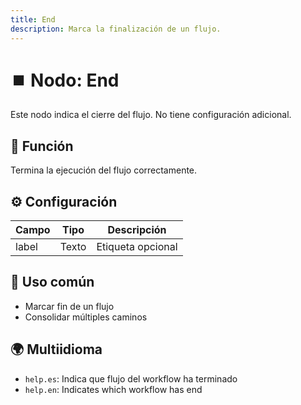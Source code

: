 ```yaml
---
title: End
description: Marca la finalización de un flujo.
---
```



# ⏹️ Nodo: End

Este nodo indica el cierre del flujo. No tiene configuración adicional.

## 🧩 Función
Termina la ejecución del flujo correctamente.

## ⚙️ Configuración

| Campo | Tipo | Descripción        |
|--------|------|--------------------|
| label  | Texto | Etiqueta opcional |

## 📝 Uso común
- Marcar fin de un flujo
- Consolidar múltiples caminos

## 🌍 Multiidioma
- `help.es`: Indica que flujo del workflow ha terminado
- `help.en`: Indicates which workflow has end